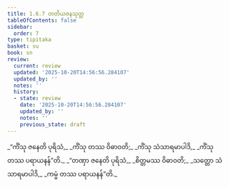 ```yaml
---
title: 1.6.7 တတိယဇနသုတ္တ
tableOfContents: false
sidebar:
  order: 7
type: tipitaka
basket: su
book: sn
review:
  current: review
  updated: '2025-10-20T14:56:56.284107'
  updated_by: ''
  notes: ''
  history:
  - state: review
    date: '2025-10-20T14:56:56.284107'
    updated_by: ''
    notes: ''
    previous_state: draft
---
```



<DynamicBreadcrumb />


<ReviewStatus review={frontmatter.review} showDetails={true} />

<HypothesisAnnotation frontmatter={frontmatter} />

<Division number="57" book="sn" e="ch" v="18" p="288">

<Paragraph number="300" type="verses" book="sn">
_“ကိံသု ဇနေတိ ပုရိသံ,_  
_ကိံသု တဿ ဝိဓာဝတိ;_  
_ကိံသု သံသာရမာပါဒိ,_  
_ကိံသု တဿ ပရာယနန်”တိ._  

</Paragraph>

<Paragraph number="301" type="verses" book="sn">
_“တဏှာ ဇနေတိ ပုရိသံ,_  
_စိတ္တမဿ ဝိဓာဝတိ;_  
_သတ္တော သံသာရမာပါဒိ,_  
_ကမ္မံ တဿ ပရာယနန်”တိ._
</Paragraph>
</Division>